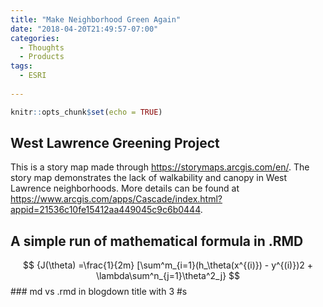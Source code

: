 ```yaml
---
title: "Make Neighborhood Green Again"
date: "2018-04-20T21:49:57-07:00"
categories:
  - Thoughts
  - Products
tags:
  - ESRI
  
---
```


```r
knitr::opts_chunk$set(echo = TRUE)
```

## West Lawrence Greening Project

This is a story map made through <https://storymaps.arcgis.com/en/>. The story map demonstrates the lack of walkability and canopy in West Lawrence neighborhoods. More details can be found at <https://www.arcgis.com/apps/Cascade/index.html?appid=21536c10fe15412aa449045c9c6b0444>.


## A simple run of mathematical formula in .RMD
$$ 
{J(\theta) =\frac{1}{2m} [\sum^m_{i=1}(h_\theta(x^{(i)}) - y^{(i)})2 + \lambda\sum^n_{j=1}\theta^2_j} 
$$
### md vs .rmd in blogdown
title with 3 #s